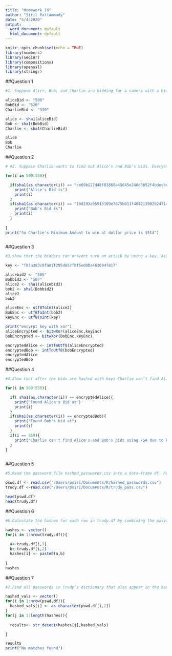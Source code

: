 ---
title: "Homework 10"
author: "Siril Pattammady"
date: "5/4/2020"
output:
  word_document: default
  html_document: default
---

```{r setup, include=FALSE}
knitr::opts_chunk$set(echo = TRUE)
library(numbers)
library(seqinr)
library(compositions)
library(openssl)
library(stringr)
```

##Question 1
```{r}

#1. Suppose Alice, Bob, and Charlie are bidding for a camera with a bid of $500, $520, and $530 respectively. Create a has signature of the three bids using SHA-1.

aliceBid <- "500"
BobBid <- "520"
CharlieBid <- "530" 

alice <- sha1(aliceBid)
Bob <- sha1(BobBid)
Charlie <- sha1(CharlieBid)

alice
Bob
Charlie

```

##Question 2
```{r}

# #2. Suppose Charlie wants to find out Alice’s and Bob’s bids. Everyone can see the hash signatures of the bids. The estimated cost of the camera is between $500-$550. Each bidder first submits the hashed value of their bid with SHA-1. Assuming that the hash values for Alice and Bob are ce09b127d48f83868a45645e246d3b52f4bdecbe and 10d293a95915109e7675b011f404213902624f14 respectively, what is the minimum amount that Charlie needs to bid to win?

for(i in 500:550){

  if(sha1(as.character(i)) == "ce09b127d48f83868a45645e246d3b52f4bdecbe"){
    print("Alice's Bid is")
    print(i)
  }
  if(sha1(as.character(i)) == "10d293a95915109e7675b011f404213902624f14"){
    print("Bob's Bid is")
    print(i)
  }
  
}
print("So Charlie's Minimum Amount to win at dollar price is $514")



```


##Question 3
```{r}

#3.Show that the bidders can prevent such an attack by using a key. Assume that Alice’s and Bob’s bids were $505 and $507 respectively.

key <- "f83a383c0fa81f295d057f8f5ed0ba4610947817"

alicebid2 <- "505"
Bobbid2 <- "507"
alice2 <- sha1(alicebid2)
bob2 <- sha1(Bobbid2)
alice2
bob2

aliceEnc <- utf8ToInt(alice2)
BobEnc <- utf8ToInt(bob2)
keyEnc <- utf8ToInt(key)

print("encyrpt key with xor")
aliceEncrypted <- bitwXor(aliceEnc,keyEnc)
bobEncrypted <- bitwXor(BobEnc,keyEnc)

encryptedAlice <- intToUtf8(aliceEncrypted)
encryptedBob <- intToUtf8(bobEncrypted)
encryptedAlice
encryptedBob

```


##Question 4
```{r}

#4.Show that after the bids are hashed with keys Charlie can’t find Alice’s and Bob’s bids using the forward search attach. Note that everyone, including Charlie, can see the hash signature of every bid.

for(i in 500:550){

  if( sha1(as.character(i)) == encryptedAlice){
    print("Found Alice's Bid at")
    print(i)
  }
  if(sha1(as.character(i)) == encryptedBob){
    print("Found Bob's bid at")
    print(i)
  }
  if(i == 550){
    print("Charlie can't find Alice's and Bob's bids using FSA due to key encryption")
  }
}



```

##Question 5
```{r}

#5.Read the password file hashed_passwords.csv into a data-frame df. Read the dictionary trudy_pass.csv into a data-frame called trudy.df. Examine the content of the data-frames with head().

pswd.df <- read.csv("/Users/psiri/Documents/R/hashed_passwords.csv")
trudy.df <-read.csv("/Users/psiri/Documents/R/trudy_pass.csv")

head(pswd.df)
head(trudy.df)
```


##Question 6
```{r}

#6.Calculate the hashes for each row in trudy.df by combining the password and salt. Use paste0 for combining. Save them in a vector called hashes.

hashes <- vector()
for(i in 1:nrow(trudy.df)){
  
  a<-trudy.df[i,1]
  b<-trudy.df[i,2]
  hashes[i] <- paste0(a,b)
  
}
hashes

```
##Question 7

```{r}
#7.Find all passwords in Trudy’s dictionary that also appear in the hashed password file. You will need to use for loop to achieve this. (Hint: you should get 300 matches)

hashed_vals <- vector()
for(i in 1:nrow(pswd.df)){
  hashed_vals[i] <- as.character(pswd.df[i,2])
}
for(j in 1:length(hashes)){
  
  results<- str_detect(hashes[j],hashed_vals)

}

results
print("No matches found")
```




